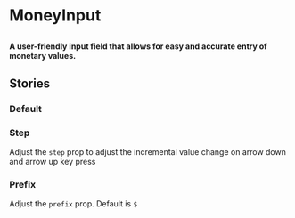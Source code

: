 
# MoneyInput

##

<h4>
  A user-friendly input field that allows for easy and accurate entry of monetary values.
</h4>

<Canvas of={ComponentStories.Default} />

<ArgTypes of={MoneyInput} />


## Stories

### Default

<Canvas of={ComponentStories.Default} />

### Step

Adjust the `step` prop to adjust the incremental value change on arrow down and arrow up key press

<Canvas of={ComponentStories.Step} />

### Prefix

Adjust the `prefix` prop. Default is `$ `

<Canvas of={ComponentStories.Prefix} />
